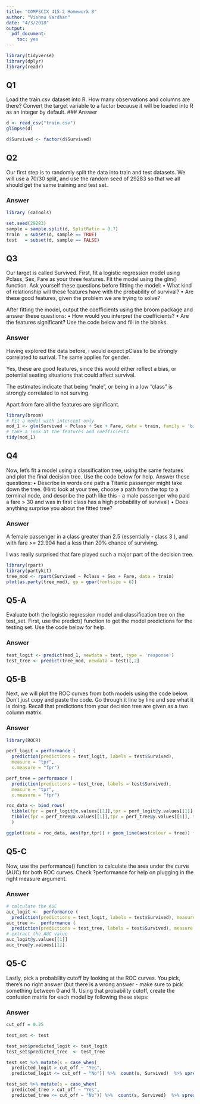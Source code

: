 ```yaml
---
title: "COMPSCIX 415.2 Homework 8"
author: "Vishnu Vardhan"
date: "4/3/2018"
output: 
  pdf_document: 
    toc: yes
---
```



```r
library(tidyverse)
library(dplyr)
library(readr)
```


## Q1
Load the train.csv dataset into R. How many observations and columns are there? 
Convert the target variable to a factor because it will be loaded into R as an integer by default.
### Answer

```r

d <- read_csv("train.csv")
glimpse(d)

d$Survived <- factor(d$Survived)
```


## Q2

Our first step is to randomly split the data into train and test datasets. We will 
use a 70/30 split, and use the random seed of 29283 so that we all should get the 
same training and test set.

### Answer

```r
library (caTools)

set.seed(29283)
sample = sample.split(d, SplitRatio = 0.7)
train  = subset(d, sample == TRUE)
test   = subset(d, sample == FALSE)
```


## Q3

Our target is called Survived. First, fit a logistic regression model using Pclass, 
Sex, Fare as your three features. Fit the model using the glm() function.
Ask yourself these questions before fitting the model:
• What kind of relationship will these features have with the probability of survival?
• Are these good features, given the problem we are trying to solve?

After fitting the model, output the coefficients using the broom package and answer these questions:
• How would you interpret the coefficients?
• Are the features significant?
Use the code below and fill in the blanks.

### Answer

Having explored the data before, i would expect pClass to be strongly correlated to surival.
The same applies for gender.

Yes, these are good features, since this would either reflect a bias, or potential seating 
situations that could affect survival.

The estimates indicate that being "male", or being in a low "class" is strongly correlated to not surving.

Apart from fare all the features are significant.

```r
library(broom)
# Fit a model with intercept only
mod_1 <- glm(Survived ~ Pclass + Sex + Fare, data = train, family = 'binomial')
# take a look at the features and coefficients
tidy(mod_1)
```



## Q4

Now, let’s fit a model using a classification tree, using the same features and plot the final decision tree. Use the code below for help.
Answer these questions:
• Describe in words one path a Titanic passenger might take down the tree. (Hint: look at your tree,
choose a path from the top to a terminal node, and describe the path like this - a male passenger who
paid a fare > 30 and was in first class has a high probability of survival)
• Does anything surprise you about the fitted tree?

### Answer


A female passenger in a class greater than 2.5 (essentially - class 3 ), and with fare >= 22.904 had a less than 20% chance of surviving.

I was really surprised that fare played such a major part of the decision tree.

```r
library(rpart)
library(partykit)
tree_mod <- rpart(Survived ~ Pclass + Sex + Fare, data = train)
plot(as.party(tree_mod), gp = gpar(fontsize = 6))
```


## Q5-A

Evaluate both the logistic regression model and classification tree on the test_set. 
First, use the predict() function to get the model predictions for the testing set. 
Use the code below for help. 

### Answer

```r
test_logit <- predict(mod_1, newdata = test, type = 'response')
test_tree <- predict(tree_mod, newdata = test)[,2]
```


## Q5-B

Next, we will plot the ROC curves from both models using the code below. 
Don’t just copy and paste the code. Go through it line by line and see what it is doing. 
Recall that predictions from your decision tree are given as a two column matrix.

### Answer

```r
library(ROCR)

perf_logit = performance ( 
  prediction(predictions = test_logit, labels = test$Survived),
  measure = "tpr",
  x.measure = "fpr")

perf_tree = performance ( 
  prediction(predictions = test_tree, labels = test$Survived),
  measure = "tpr",
  x.measure = "fpr")

roc_data <- bind_rows(
  tibble(fpr = perf_logit@x.values[[1]],tpr = perf_logit@y.values[[1]], tree = "logit"),
  tibble(fpr = perf_tree@x.values[[1]],tpr = perf_tree@y.values[[1]], tree = "tree")
  )

ggplot(data = roc_data, aes(fpr,tpr)) + geom_line(aes(colour = tree)) + theme_bw()

```


## Q5-C
Now, use the performance() function to calculate the area under the curve (AUC) for both ROC curves.
Check ?performance for help on plugging in the right measure argument.

### Answer

```r
# calculate the AUC
auc_logit <-  performance ( 
  prediction(predictions = test_logit, labels = test$Survived), measure = "auc")
auc_tree <-  performance ( 
  prediction(predictions = test_tree, labels = test$Survived), measure = "auc")
# extract the AUC value
auc_logit@y.values[[1]]
auc_tree@y.values[[1]]
```


## Q5-C
Lastly, pick a probability cutoff by looking at the ROC curves. You pick, there’s no right answer (but
there is a wrong answer - make sure to pick something between 0 and 1). Using that probability cutoff, create
the confusion matrix for each model by following these steps:

### Answer


```r
cut_off = 0.25

test_set <- test

test_set$predicted_logit <- test_logit
test_set$predicted_tree  <- test_tree

test_set %>% mutate(s = case_when(
  predicted_logit > cut_off ~ "Yes", 
  predicted_logit <= cut_off ~ "No")) %>%  count(s, Survived)  %>% spread(Survived, n)

test_set %>% mutate(s = case_when(
  predicted_tree > cut_off ~ "Yes", 
  predicted_tree <= cut_off ~ "No")) %>%  count(s, Survived)  %>% spread(Survived, n)
```

